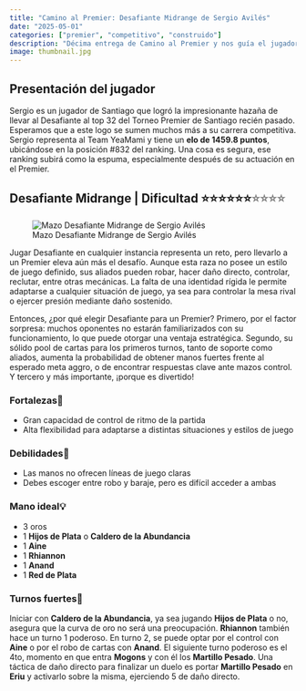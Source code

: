```yaml
---
title: "Camino al Premier: Desafiante Midrange de Sergio Avilés"
date: "2025-05-01"
categories: ["premier", "competitivo", "construido"]
description: "Décima entrega de Camino al Premier y nos guía el jugador que dio la sorpresa en Santiago con la raza que nadie más supo llevar al top"
image: thumbnail.jpg
---
```


## Presentación del jugador

Sergio es un jugador de Santiago que logró la impresionante hazaña de llevar al Desafiante al top 32 del Torneo Premier de Santiago recién pasado. Esperamos que a este logo se sumen muchos más a su carrera competitiva. Sergio representa al Team YeaMami y tiene un **elo de 1459.8 puntos**, ubicándose en la posición #832 del ranking. Una cosa es segura, ese ranking subirá como la espuma, especialmente después de su actuación en el Premier.

## Desafiante Midrange \| Dificultad ⭐⭐⭐⭐⭐⭐[⭐⭐⭐⭐]{style="color: transparent; text-shadow: 0 0 0 gray;"}

![Mazo Desafiante Midrange de Sergio Avilés](desafiante-midrange.png){fig-align="center"}

Jugar Desafiante en cualquier instancia representa un reto, pero llevarlo a un Premier eleva aún más el desafío. Aunque esta raza no posee un estilo de juego definido, sus aliados pueden robar, hacer daño directo, controlar, reclutar, entre otras mecánicas. La falta de una identidad rígida le permite adaptarse a cualquier situación de juego, ya sea para controlar la mesa rival o ejercer presión mediante daño sostenido.

Entonces, ¿por qué elegir Desafiante para un Premier? Primero, por el factor sorpresa: muchos oponentes no estarán familiarizados con su funcionamiento, lo que puede otorgar una ventaja estratégica. Segundo, su sólido pool de cartas para los primeros turnos, tanto de soporte como aliados, aumenta la probabilidad de obtener manos fuertes frente al esperado meta aggro, o de encontrar respuestas clave ante mazos control. Y tercero y más importante, ¡porque es divertido!

### Fortalezas💪

-   Gran capacidad de control de ritmo de la partida
-   Alta flexibilidad para adaptarse a distintas situaciones y estilos de juego

### Debilidades💩

-   Las manos no ofrecen líneas de juego claras
-   Debes escoger entre robo y baraje, pero es difícil acceder a ambas

### Mano ideal💡

-   3 oros
-   1 **Hijos de Plata** o **Caldero de la Abundancia**
-   1 **Aine**
-   1 **Rhiannon**
-   1 **Anand**
-   1 **Red de Plata**

### Turnos fuertes💯

Iniciar con **Caldero de la Abundancia**, ya sea jugando **Hijos de Plata** o no, asegura que la curva de oro no será una preocupación. **Rhiannon** también hace un turno 1 poderoso. En turno 2, se puede optar por el control con **Aine** o por el robo de cartas con **Anand**. El siguiente turno poderoso es el 4to, momento en que entra **Mogons** y con él los **Martillo Pesado**. Una táctica de daño directo para finalizar un duelo es portar **Martillo Pesado** en **Eriu** y activarlo sobre la misma, ejerciendo 5 de daño directo.
